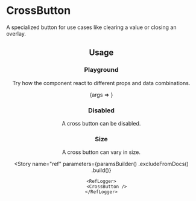 
<Meta
    title="Buttons/CrossButton"
    id="cross-button"
    component={InnerCrossButton}
/>

# CrossButton

A specialized button for use cases like clearing a value or closing an overlay.

<Header
    usage="import { Button } from @orbit-ui/react-components"
    github="/packages/react-components/src/button/src"
/>

## Usage

### Playground

Try how the component react to different props and data combinations.

<Canvas withSource="none">
    <Story name="playground">
        {args => <InnerCrossButton aria-label="Clear" {...args} />}
    </Story>
</Canvas>

<ArgsTable story="playground" />

### Disabled

A cross button can be disabled.

<Canvas>
    <Story name="disabled">
        <CrossButton disabled aria-label="Clear" />
    </Story>
</Canvas>

### Size

A cross button can vary in size.

<Canvas>
    <Story name="size">
        <Inline verticalAlign="center">
            <CrossButton size="2xs" aria-label="Clear" />
            <CrossButton size="xs" aria-label="Clear" />
            <CrossButton size="sm" aria-label="Clear" />
            <CrossButton aria-label="Clear" />
        </Inline>
    </Story>
</Canvas>

<Story
    name="ref"
    parameters={paramsBuilder()
        .excludeFromDocs()
        .build()}
>
    <RefLogger>
        <CrossButton />
    </RefLogger>
</Story>






